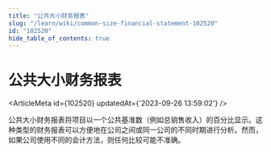 ```yaml
---
title: "公共大小财务报表"
slug: "/learn/wiki/common-size-financial-statement-102520"
id: "102520"
hide_table_of_contents: true
---
```



# 公共大小财务报表

<ArticleMeta id={102520} updatedAt={'2023-09-26 13:59:02'} />
<div className='border-solid border-b border-t-0 my-4 border-[var(--ifm-color-gray-300)]' />

公共大小财务报表将项目以一个公共基准数（例如总销售收入）的百分比显示。这种类型的财务报表可以方便地在公司之间或同一公司的不同时期进行分析。然而，如果公司使用不同的会计方法，则任何比较可能不准确。
